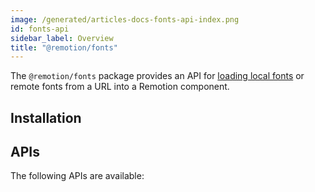 ```yaml
---
image: /generated/articles-docs-fonts-api-index.png
id: fonts-api
sidebar_label: Overview
title: "@remotion/fonts"
---
```



The `@remotion/fonts` package provides an API for [loading local fonts](/docs/fonts) or remote fonts from a URL into a Remotion component.

## Installation

<Installation pkg="@remotion/fonts" />

## APIs

The following APIs are available:

<TableOfContents />
